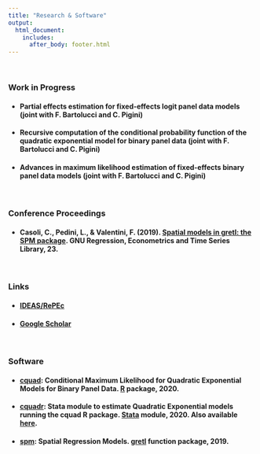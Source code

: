 ```yaml
---
title: "Research & Software"
output: 
  html_document:
    includes:
      after_body: footer.html
---
```

<p>&nbsp;</p>

### **Work in Progress**

* #### **Partial effects estimation for fixed-effects logit panel data models** (joint with F. Bartolucci and C. Pigini)


* #### **Recursive computation of the conditional probability function of the quadratic exponential model for binary panel data** (joint with F. Bartolucci and C. Pigini)


* #### **Advances in maximum likelihood estimation of fixed-effects binary panel data models** (joint with F. Bartolucci and C. Pigini)

<p>&nbsp;</p>

### **Conference Proceedings** 

* #### Casoli, C., Pedini, L., & Valentini, F. (2019). [**Spatial models in gretl: the SPM package**](http://www.fedoa.unina.it/12338/1/GRETL2019.pdf#page=33). GNU Regression, Econometrics and Time Series Library, 23.

<p>&nbsp;</p>
### **Links**

* #### [IDEAS/RePEc](https://ideas.repec.org/f/pva895.html)
* #### [Google Scholar](https://scholar.google.com/citations?user=9AqXyqQAAAAJ&hl=it&oi=sra)

<p>&nbsp;</p>




### **Software**


* #### [**cquad**](https://cran.r-project.org/web/packages/cquad/index.html): Conditional Maximum Likelihood for Quadratic Exponential Models for Binary Panel Data. [R](https://www.r-project.org/) package, 2020.

* #### [**cquadr**](https://ideas.repec.org/c/boc/bocode/s458852.html): Stata module to estimate Quadratic Exponential models running the cquad R package. [Stata](https://www.stata.com/) module, 2020. Also available [here](https://github.com/fravale/cquadr).

* #### [**spm**](http://ricardo.ecn.wfu.edu/gretl/cgi-bin/current_fnfiles/spm.zip): Spatial Regression Models. [gretl](http://gretl.sourceforge.net/) function package, 2019.

